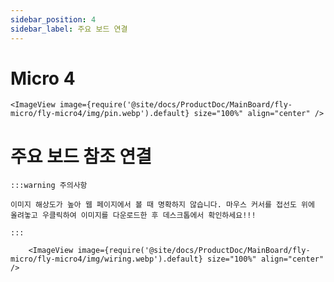 ```yaml
---
sidebar_position: 4
sidebar_label: 주요 보드 연결
---
```


# Micro 4

    <ImageView image={require('@site/docs/ProductDoc/MainBoard/fly-micro/fly-micro4/img/pin.webp').default} size="100%" align="center" />


# 주요 보드 참조 연결

    :::warning 주의사항

    이미지 해상도가 높아 웹 페이지에서 볼 때 명확하지 않습니다. 마우스 커서를 접선도 위에 올려놓고 우클릭하여 이미지를 다운로드한 후 데스크톱에서 확인하세요!!!

    :::

        <ImageView image={require('@site/docs/ProductDoc/MainBoard/fly-micro/fly-micro4/img/wiring.webp').default} size="100%" align="center" />
